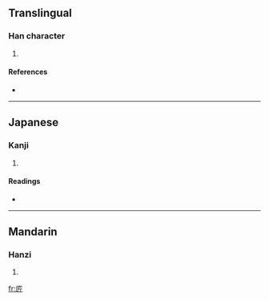 ==Translingual==

===Han character===
{{Han char|rn=53|rad=广|as=04|sn=7|four=0022<sub>1</sub>|canj=戈竹一中 (IHML)}}

# {{defn|Han|sort=广04}}

====References====
* {{Han ref|kx=0343.290|dkj=09247|hdz=20875.060|uh=5E8D|ud=24205|bh=CAD1|bd=51921}}

----

==Japanese==

===Kanji===
{{ja-kanji|grade=|rs=广04}}

# {{defn|Japanese}}

====Readings====
* {{ja-readings|on=[[はい]] (hai), [[へ]] (he)|kun=}}

----

==Mandarin==

===Hanzi===
{{cmn-hanzi|pin=[[bài]] ([[bai4]])|wg=pai<sup>4</sup>}}

# {{defn|Mandarin}}

[[fr:庍]]